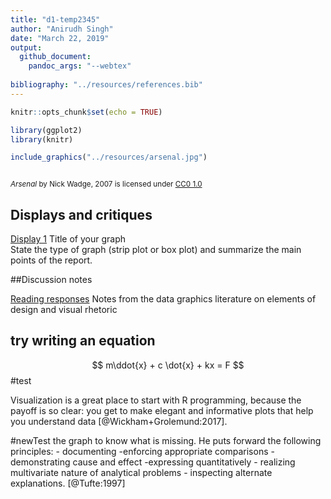 ```yaml
---
title: "d1-temp2345"
author: "Anirudh Singh"
date: "March 22, 2019"
output: 
  github_document: 
    pandoc_args: "--webtex"
    
bibliography: "../resources/references.bib"
---
```


```r
knitr::opts_chunk$set(echo = TRUE)
```


```r
library(ggplot2)
library(knitr)

```

```r
include_graphics("../resources/arsenal.jpg")


```  
<small>
<br>
<i>Arsenal</i> 
by Nick Wadge, 2007 is licensed under 
<a href="https://creativecommons.org/licenses/by-nc/2.0/">CC0 1.0</a>
<br>
</small>

## Displays and critiques 

[Display 1](reports/d1-temp.md) Title of your graph        
State the type of graph (strip plot or box plot) and summarize the main points of the report.


##Discussion notes

[Reading responses](reports/reading-responses.md) Notes from the data graphics literature on elements of design and visual rhetoric


##  try writing an equation 

$$
m\ddot{x} + c \dot{x} + kx = F
$$
#test

Visualization is a great place to start with R programming, because the payoff is 
so clear: you get to make elegant and informative plots that help you understand 
data [@Wickham+Grolemund:2017]. 


#newTest
the graph to know what is missing. He puts forward the following principles:
- documenting
-enforcing appropriate comparisons
-demonstrating cause and effect
-expressing quantitatively
- realizing multivariate nature of analytical problems
- inspecting alternate explanations.
[@Tufte:1997]





